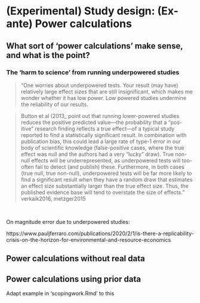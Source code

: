 # (Experimental) Study design: (Ex-ante) Power calculations {#power}

## What sort of 'power calculations' make sense, and what is the point?

### The 'harm to science' from running underpowered studies

> "One worries about underpowered tests. Your result (may have)  relatively large effect sizes that are still insignificant, which makes me wonder whether it has low power. Low powered studies undermine the reliability of our results.

> Button et al (2013_ point out that running lower-powered studies reduces the positive predicted value—the probability that a “pos- itive” research finding reflects a true effect—of a typical study reported to find a statistically significant result. In combination with publication bias, this could lead a large rate of type-1 error in our body of scientific knowledge (false-positive cases, where the true effect was null and the authors had a very “lucky” draw). True non-null effects will be underrepresented, as underpowered tests will too-often fail to detect (and publish) these. Furthermore, in both cases (true null, true non-null), underpowered tests will be far more likely to find a significant result when they have a random draw that estimates an effect size substantially larger than the true effect size. Thus, the published evidence base will tend to overstate the size of effects."	verkaik2016, metzger2015


\

On magnitude error due to underpowered studies:

https://www.pauljferraro.com/publications/2020/2/1/is-there-a-replicability-crisis-on-the-horizon-for-environmental-and-resource-economics




## Power calculations without real data

## Power calculations using prior data

Adapt example in 'scopingwork.Rmd' to this


